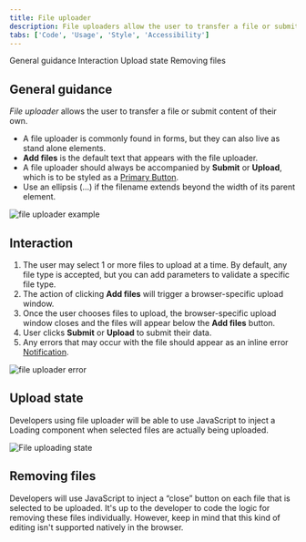 ```yaml
---
title: File uploader
description: File uploaders allow the user to transfer a file or submit content of their own.
tabs: ['Code', 'Usage', 'Style', 'Accessibility']
---
```


<AnchorLinks>

<AnchorLink>General guidance </AnchorLink>
<AnchorLink>Interaction</AnchorLink>
<AnchorLink>Upload state</AnchorLink>
<AnchorLink>Removing files</AnchorLink>

</AnchorLinks>

## General guidance

_File uploader_ allows the user to transfer a file or submit content of their own.

- A file uploader is commonly found in forms, but they can also live as stand alone elements.
- **Add files** is the default text that appears with the file uploader.
- A file uploader should always be accompanied by **Submit** or **Upload**, which is to be styled as a [Primary Button](/components/button/code).
- Use an ellipsis (...) if the filename extends beyond the width of its parent element.

<Row>
<Column colLg={8}>

![file uploader example](images/file-uploader-usage-1.jpg)

</Column>
</Row>

## Interaction

1. The user may select 1 or more files to upload at a time. By default, any file type is accepted, but you can add parameters to validate a specific file type.
2. The action of clicking **Add files** will trigger a browser-specific upload window.
3. Once the user chooses files to upload, the browser-specific upload window closes and the files will appear below the **Add files** button.
4. User clicks **Submit** or **Upload** to submit their data.
5. Any errors that may occur with the file should appear as an inline error
   [Notification](/components/notification/code).

<Row>
<Column colLg={8}>

![file uploader error](images/file-uploader-usage-2.jpg)

</Column>
</Row>

## Upload state

Developers using file uploader will be able to use JavaScript to inject a Loading component when selected files are actually being uploaded.

<Row>
<Column colLg={8}>

![File uploading state](images/file-uploader-usage-3.jpg)

</Column>
</Row>

## Removing files

Developers will use JavaScript to inject a “close” button on each file that is selected to be uploaded. It's up to the developer to code the logic for removing these files individually. However, keep in mind that this kind of editing isn't supported natively in the browser.
